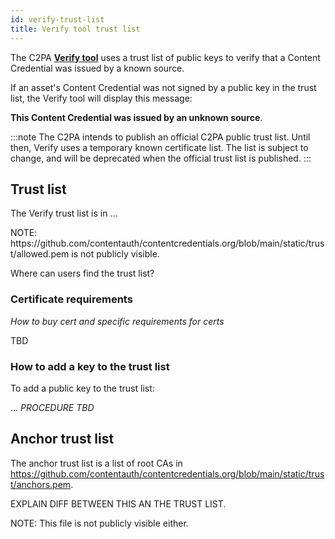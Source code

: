 ```yaml
---
id: verify-trust-list
title: Verify tool trust list
---
```


The C2PA **[Verify tool](https://contentcredentials.org/verify)** uses a trust list of public keys to verify that a Content Credential was issued by a known source.

If an asset's Content Credential was not signed by a public key in the trust list, the Verify tool will display this message:

**This Content Credential was issued by an unknown source**.

:::note
The C2PA intends to publish an official C2PA public trust list. Until then, Verify uses a temporary known certificate list. The list is subject to change, and will be deprecated when the official trust list is published.
:::

## Trust list

The Verify trust list is in ...

<div class="review-comment">
NOTE: https://github.com/contentauth/contentcredentials.org/blob/main/static/trust/allowed.pem is not publicly visible.

Where can users find the trust list?

</div>

### Certificate requirements

_How to buy cert and specific requirements for certs_

TBD

### How to add a key to the trust list

To add a public key to the trust list:

... _PROCEDURE TBD_

## Anchor trust list

The anchor trust list is a list of root CAs in https://github.com/contentauth/contentcredentials.org/blob/main/static/trust/anchors.pem.

<div class="review-comment">
EXPLAIN DIFF BETWEEN THIS AN THE TRUST LIST.

NOTE: This file is not publicly visible either.

</div>
